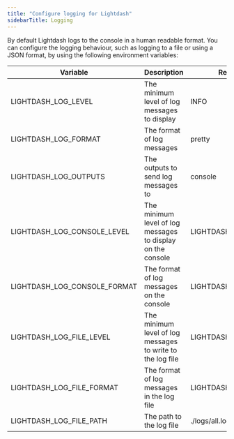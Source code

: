 ```yaml
---
title: "Configure logging for Lightdash"
sidebarTitle: Logging
---
```


By default Lightdash logs to the console in a human readable format. You can configure the logging behaviour, such as logging to a file or using a JSON format, by using the following environment variables:

| Variable                        | Description                                                 | Required?              | Default |
| ------------------------------- | ----------------------------------------------------------- | ---------------------- | ------- |
| LIGHTDASH\_LOG\_LEVEL           | The minimum level of log messages to display                | INFO                   |         |
| LIGHTDASH\_LOG\_FORMAT          | The format of log messages                                  | pretty                 |         |
| LIGHTDASH\_LOG\_OUTPUTS         | The outputs to send log messages to                         | console                |         |
| LIGHTDASH\_LOG\_CONSOLE\_LEVEL  | The minimum level of log messages to display on the console | LIGHTDASH\_LOG\_LEVEL  |         |
| LIGHTDASH\_LOG\_CONSOLE\_FORMAT | The format of log messages on the console                   | LIGHTDASH\_LOG\_FORMAT |         |
| LIGHTDASH\_LOG\_FILE\_LEVEL     | The minimum level of log messages to write to the log file  | LIGHTDASH\_LOG\_LEVEL  |         |
| LIGHTDASH\_LOG\_FILE\_FORMAT    | The format of log messages in the log file                  | LIGHTDASH\_LOG\_FORMAT |         |
| LIGHTDASH\_LOG\_FILE\_PATH      | The path to the log file                                    | ./logs/all.log         |         |
